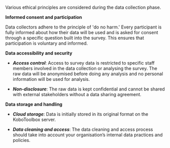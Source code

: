 Various ethical principles are considered during the data collection phase.

**Informed consent and participation**

Data collectors adhere to the principle of 'do no harm.' Every participant is fully informed about how their data will be used and is asked for consent through a specific question built into the survey. This ensures that participation is voluntary and informed.

**Data accessibility and security**

* ***Access control***: Access to survey data is restricted to specific staff members involved in the data collection or analysing the survey. The raw data will be anonymised before doing any analysis and no personal information will be used for analysis.

* ***Non-disclosure***: The raw data is kept confidential and cannot be shared with external stakeholders without a data sharing agreement.

**Data storage and handling**

* ***Cloud storage***: Data is initially stored in its original format on the KoboToolbox server.

* ***Data cleaning and access***:  The data cleaning and access process should take into account your organisation’s internal data practices and policies.